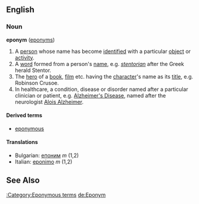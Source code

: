==English==
===Noun===
'''eponym''' ([[eponyms]])
{{wikipedia}}
#A [[person]] whose name has become [[identified]] with a particular [[object]] or [[activity]].
#A [[word]] formed from a person's [[name]], e.g. ''[[stentorian]]'' after the Greek herald Stentor.
#The [[hero]] of a [[book]], [[film]] etc. having the [[character]]'s name as its [[title]], e.g. Robinson Crusoe.
#In healthcare, a condition, disease or disorder named after a particular clinician or patient, e.g. [[Alzheimer's Disease]], named after the neurologist [http://en.wikipedia.org/wiki/Alois_Alzheimer Alois Alzheimer].

====Derived terms====
*[[eponymous]]

====Translations====
*Bulgarian: [[епоним]] ''m'' (1,2)
*Italian: [[eponimo]] ''m'' (1,2)

==See Also==
[[:Category:Eponymous terms]]
[[de:Eponym]]